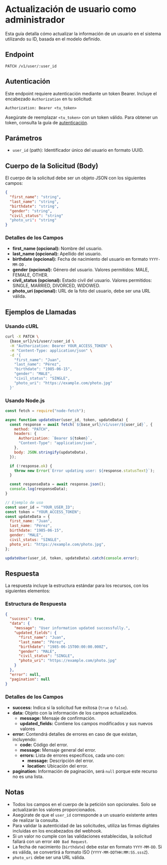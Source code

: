 # Actualización de usuario como administrador

Esta guía detalla cómo actualizar la información de un usuario en el sistema utilizando su ID, basada en el modelo definido.

## Endpoint

`PATCH /v1/user/:user_id`

## Autenticación

Este endpoint requiere autenticación mediante un token Bearer. Incluye el encabezado `Authorization` en tu solicitud:

```
Authorization: Bearer <tu_token>
```

Asegúrate de reemplazar `<tu_token>` con un token válido. Para obtener un token, consulta la guía de [autenticación](/docs/authentication/).

## Parámetros

- `user_id` (path): Identificador único del usuario en formato UUID.

## Cuerpo de la Solicitud (Body)

El cuerpo de la solicitud debe ser un objeto JSON con los siguientes campos:

```json
{
  "first_name": "string",
  "last_name": "string",
  "birthdate": "string",
  "gender": "string",
  "civil_status": "string"
  "photo_uri": "string"
}
```

### Detalles de los Campos

- **first_name (opcional):** Nombre del usuario.
- **last_name (opcional):** Apellido del usuario.
- **birthdate (opcional):** Fecha de nacimiento del usuario en formato `YYYY-MM-DD` .
- **gender (opcional):** Género del usuario. Valores permitidos: MALE, FEMALE, OTHER.
- **civil_status (opcional):** Estado civil del usuario. Valores permitidos: SINGLE, MARRIED, DIVORCED, WIDOWED.
- **photo_uri (opcional):** URL de la foto del usuario, debe ser una URL válida.

## Ejemplos de Llamadas

### Usando cURL

```bash
curl -X PATCH \
  {base_url}/v1/user/:user_id \
  -H "Authorization: Bearer YOUR_ACCESS_TOKEN" \
  -H "Content-Type: application/json" \
  -d '{
    "first_name": "Juan",
    "last_name": "Pérez",
    "birthdate": "1985-06-15",
    "gender": "MALE",
    "civil_status": "SINGLE",
    "photo_uri": "https://example.com/photo.jpg"
  }'
```

### Usando Node.js

```javascript
const fetch = require("node-fetch");

async function updateUser(user_id, token, updateData) {
  const response = await fetch(`${base_url}/v1/user/${user_id}`, {
    method: "PATCH",
    headers: {
      Authorization: `Bearer ${token}`,
      "Content-Type": "application/json",
    },
    body: JSON.stringify(updateData),
  });

  if (!response.ok) {
    throw new Error(`Error updating user: ${response.statusText}`);
  }

  const responseData = await response.json();
  console.log(responseData);
}

// Ejemplo de uso
const user_id = "YOUR_USER_ID";
const token = "YOUR_ACCESS_TOKEN";
const updateData = {
  first_name: "Juan",
  last_name: "Pérez",
  birthdate: "1985-06-15",
  gender: "MALE",
  civil_status: "SINGLE",
  photo_uri: "https://example.com/photo.jpg",
};

updateUser(user_id, token, updateData).catch(console.error);
```

## Respuesta

La respuesta incluye la estructura estándar para los recursos, con los siguientes elementos:

### Estructura de Respuesta

```json
{
  "success": true,
  "data": {
    "message": "User information updated successfully.",
    "updated_fields": {
      "first_name": "Juan",
      "last_name": "Pérez",
      "birthdate": "1985-06-15T00:00:00.000Z",
      "gender": "MALE",
      "civil_status": "SINGLE",
      "photo_uri": "https://example.com/photo.jpg"
    }
  },
  "error": null,
  "pagination": null
}
```

### Detalles de los Campos

- **success:** Indica si la solicitud fue exitosa (`true` o `false`).
- **data:** Objeto con la información de los campos actualizados.
  - **message:** Mensaje de confirmación.
  - **updated_fields:** Contiene los campos modificados y sus nuevos valores
- **error:** Contendrá detalles de errores en caso de que existan, incluyendo:
  - **code:** Código del error.
  - **message:** Mensaje general del error.
  - **errors:** Lista de errores específicos, cada uno con:
    - **message:** Descripción del error.
    - **location:** Ubicación del error.
- **pagination:** Información de paginación, será `null` porque este recurso no es una lista.

## Notas

- Todos los campos en el cuerpo de la petición son opcionales. Solo se actualizarán los valores proporcionados.
- Asegúrate de que el `user_id` corresponde a un usuario existente antes de realizar la consulta.
- Para validar la autenticidad de las solicitudes, utiliza las firmas digitales incluidas en los encabezados del webhook.
- Si un valor no cumple con las validaciones establecidas, la solicitud fallará con un error `400 Bad Request`.
- La fecha de nacimiento (`birthdate`) debe estar en formato `YYYY-MM-DD`. Si es válida, se convertirá a formato ISO (`YYYY-MM-DDTHH:MM:SS.sssZ`).
- `photo_uri` debe ser una URL válida.
